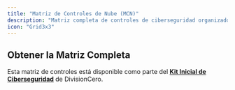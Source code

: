 ```yaml
---
title: "Matriz de Controles de Nube (MCN)"
description: "Matriz completa de controles de ciberseguridad organizados por dominios Kudo"
icon: "Grid3x3"
---
```


## Obtener la Matriz Completa

Esta matriz de controles está disponible como parte del [**Kit Inicial de Ciberseguridad**](https://divisioncero.com/home/kit-inicio-ciberseguridad?utm_source=docs.divisioncero.com/docs/kudo) de DivisionCero.

